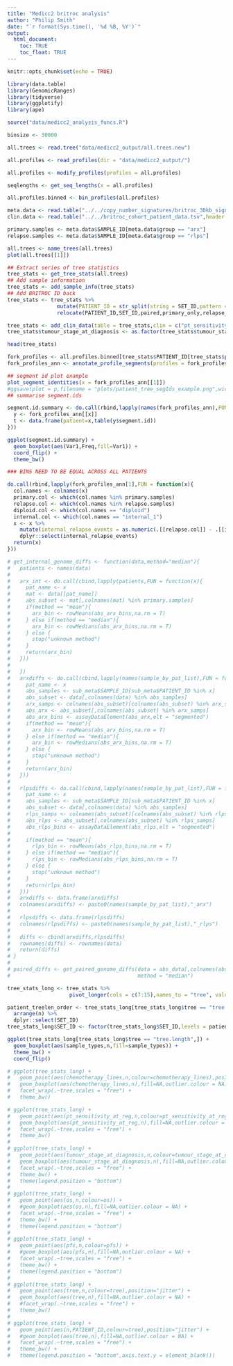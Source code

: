 ```yaml
---
title: "Medicc2 britroc analysis"
author: "Philip Smith"
date: "`r format(Sys.time(), '%d %B, %Y')`"
output: 
  html_document:
    toc: TRUE
    toc_float: TRUE
---
```


```r
knitr::opts_chunk$set(echo = TRUE)
```

```r
library(data.table)
library(GenomicRanges)
library(tidyverse)
library(ggplotify)
library(ape)
```

```r
source("data/medicc2_analysis_funcs.R")
```

```r
binsize <- 30000
```

```r
all.trees <- read.tree("data/medicc2_output/all.trees.new")

all.profiles <- read_profiles(dir = "data/medicc2_output/")

all.profiles <- modify_profiles(profiles = all.profiles)

seqlengths <- get_seq_lengths(x = all.profiles)

all.profiles.binned <- bin_profiles(all.profiles)
```

```r
meta.data <- read.table("../../copy_number_signatures/britroc_30kb_signature_data_meta.tsv",header = T,sep = "\t")
clin.data <- read.table("../../britroc_cohort_patient_data.tsv",header = T,sep = "\t")

primary.samples <- meta.data$SAMPLE_ID[meta.data$group == "arx"]
relapse.samples <- meta.data$SAMPLE_ID[meta.data$group == "rlps"]
```

```r
all.trees <- name_trees(all.trees)
plot(all.trees[[1]])
```

```r
## Extract series of tree statistics
tree_stats <- get_tree_stats(all.trees)
## Add sample information
tree_stats <- add_sample_info(tree_stats)
## Add BRITROC ID back
tree_stats <- tree_stats %>%
                mutate(PATIENT_ID = str_split(string = SET_ID,pattern = "_",n = 3,simplify = T)[,1]) %>%
                relocate(PATIENT_ID,SET_ID,paired,primary_only,relapse_only,sample_types)
```

```r
tree_stats <- add_clin_data(table = tree_stats,clin = c("pt_sensitivity_at_reg","age","os","pfs","tumour_stage_at_diagnosis","pre_reg_chemo"))
tree_stats$tumour_stage_at_diagnosis <- as.factor(tree_stats$tumour_stage_at_diagnosis)

head(tree_stats)
```

```r
fork_profiles <- all.profiles.binned[tree_stats$PATIENT_ID[tree_stats$paired == "TRUE" & tree_stats$nsamples == 3]]
fork_profiles_ann <- annotate_profile_segments(profiles = fork_profiles)

## segment id plot example
plot_segment_identities(x = fork_profiles_ann[[1]])
#ggsave(plot = p,filename = "plots/patient_tree_segIds_example.png",width = 8,height = 4,units = "in",dpi = 300)
## summarise segment.ids

segment.id.summary <- do.call(rbind,lapply(names(fork_profiles_ann),FUN = function(x){
  y <- fork_profiles_ann[[x]]
  t <- data.frame(patient=x,table(y$segment.id))
}))

ggplot(segment.id.summary) +
  geom_boxplot(aes(Var1,Freq,fill=Var1)) +
  coord_flip() +
  theme_bw()
```

```r

### BINS NEED TO BE EQUAL ACROSS ALL PATIENTS

do.call(rbind,lapply(fork_profiles_ann[1],FUN = function(x){
  col.names <- colnames(x)
  primary.col <- which(col.names %in% primary.samples)
  relapse.col <- which(col.names %in% relapse.samples)
  diploid.col <- which(col.names == "diploid")
  internal.col <- which(col.names == "internal_1")
  x <- x %>%
    mutate(internal_relapse_events = as.numeric(.[[relapse.col]] - .[[internal.col]])) %>%
    dplyr::select(internal_relapse_events)
  return(x)
}))

# get_internal_genome_diffs <- function(data,method="median"){
#   patients <- names(data)
#   
#   arx_int <- do.call(cbind,lapply(patients,FUN = function(x){
#     pat_name <- x
#     mat <- data[[pat_name]]
#     abs_subset <- mat[,colnames(mat) %in% primary.samples]
#     if(method == "mean"){
#       arx_bin <- rowMeans(abs_arx_bins,na.rm = T)
#     } else if(method == "median"){
#       arx_bin <- rowMedians(abs_arx_bins,na.rm = T)
#     } else {
#       stop("unknown method")
#     }
#     return(arx_bin)
#   }))
#     
#   })
#   arxdiffs <- do.call(cbind,lapply(names(sample_by_pat_list),FUN = function(x){
#     pat_name <- x
#     abs_samples <- sub_meta$SAMPLE_ID[sub_meta$PATIENT_ID %in% x]
#     abs_subset <- data[,colnames(data) %in% abs_samples]
#     arx_samps <- colnames(abs_subset)[colnames(abs_subset) %in% arx_samples]
#     abs_arx <- abs_subset[,colnames(abs_subset) %in% arx_samps]
#     abs_arx_bins <- assayDataElement(abs_arx,elt = "segmented")
#     if(method == "mean"){
#       arx_bin <- rowMeans(abs_arx_bins,na.rm = T)
#     } else if(method == "median"){
#       arx_bin <- rowMedians(abs_arx_bins,na.rm = T)
#     } else {
#       stop("unknown method")
#     }
#     return(arx_bin)
#   }))
#   
#   rlpsdiffs <- do.call(cbind,lapply(names(sample_by_pat_list),FUN = function(x){
#     pat_name <- x
#     abs_samples <- sub_meta$SAMPLE_ID[sub_meta$PATIENT_ID %in% x]
#     abs_subset <- data[,colnames(data) %in% abs_samples]
#     rlps_samps <- colnames(abs_subset)[colnames(abs_subset) %in% rlps_samples]
#     abs_rlps <- abs_subset[,colnames(abs_subset) %in% rlps_samps]
#     abs_rlps_bins <- assayDataElement(abs_rlps,elt = "segmented")
#     
#     if(method == "mean"){
#       rlps_bin <- rowMeans(abs_rlps_bins,na.rm = T)
#     } else if(method == "median"){
#       rlps_bin <- rowMedians(abs_rlps_bins,na.rm = T)
#     } else {
#       stop("unknown method")
#     }
#     return(rlps_bin)
#   }))
#   arxdiffs <- data.frame(arxdiffs)
#   colnames(arxdiffs) <- paste0(names(sample_by_pat_list),"_arx")
# 
#   rlpsdiffs <- data.frame(rlpsdiffs) 
#   colnames(rlpsdiffs) <- paste0(names(sample_by_pat_list),"_rlps")
#   
#   diffs <- cbind(arxdiffs,rlpsdiffs)
#   rownames(diffs) <- rownames(data)
#   return(diffs)
# }
# 
# paired_diffs <- get_paired_genome_diffs(data = abs_data[,colnames(abs_data) %in% meta.data$SAMPLE_ID[meta.data$paired == "TRUE"]],
#                                         method = "median")
```

```r
tree_stats_long <- tree_stats %>%
                    pivot_longer(cols = c(7:15),names_to = "tree", values_to = "n")

patient_treelen_order <- tree_stats_long[tree_stats_long$tree == "tree.length",] %>%
  arrange(n) %>%
  dplyr::select(SET_ID)
tree_stats_long$SET_ID <- factor(tree_stats_long$SET_ID,levels = patient_treelen_order$SET_ID)
```

```r
ggplot(tree_stats_long[tree_stats_long$tree == "tree.length",]) +
  geom_boxplot(aes(sample_types,n,fill=sample_types)) +
  theme_bw() +
  coord_flip()

# ggplot(tree_stats_long) +
#   geom_point(aes(chemotherapy_lines,n,colour=chemotherapy_lines),position="jitter") +
#   geom_boxplot(aes(chemotherapy_lines,n),fill=NA,outlier.colour = NA) +
#   facet_wrap(.~tree,scales = "free") +
#   theme_bw()

# ggplot(tree_stats_long) +
#   geom_point(aes(pt_sensitivity_at_reg,n,colour=pt_sensitivity_at_reg),position="jitter") +
#   geom_boxplot(aes(pt_sensitivity_at_reg,n),fill=NA,outlier.colour = NA) +
#   facet_wrap(.~tree,scales = "free") +
#   theme_bw()
# 
# ggplot(tree_stats_long) +
#   geom_point(aes(tumour_stage_at_diagnosis,n,colour=tumour_stage_at_diagnosis),position="jitter") +
#   geom_boxplot(aes(tumour_stage_at_diagnosis,n),fill=NA,outlier.colour = NA) +
#   facet_wrap(.~tree,scales = "free") +
#   theme_bw() +
#   theme(legend.position = "bottom")
# 
# ggplot(tree_stats_long) +
#   geom_point(aes(os,n,colour=os)) +
#   #geom_boxplot(aes(os,n),fill=NA,outlier.colour = NA) +
#   facet_wrap(.~tree,scales = "free") +
#   theme_bw() +
#   theme(legend.position = "bottom")
# 
# ggplot(tree_stats_long) +
#   geom_point(aes(pfs,n,colour=pfs)) +
#   #geom_boxplot(aes(pfs,n),fill=NA,outlier.colour = NA) +
#   facet_wrap(.~tree,scales = "free") +
#   theme_bw() +
#   theme(legend.position = "bottom")
# 
# ggplot(tree_stats_long) +
#   geom_point(aes(tree,n,colour=tree),position="jitter") +
#   geom_boxplot(aes(tree,n),fill=NA,outlier.colour = NA) +
#   #facet_wrap(.~tree,scales = "free") +
#   theme_bw()
# 
# ggplot(tree_stats_long) +
#   geom_point(aes(n,PATIENT_ID,colour=tree),position="jitter") +
#   #geom_boxplot(aes(tree,n),fill=NA,outlier.colour = NA) +
#   facet_wrap(.~tree,scales = "free") +
#   theme_bw() +
#   theme(legend.position = "bottom",axis.text.y = element_blank())
```

